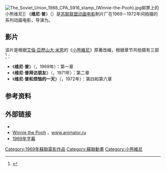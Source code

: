 {{Infobox film
| name = 维尼·普
| image = Vinni pukh by fjodor khitruk.jpg
| caption = 影片截图（1969年）
| director = 费奥多·希德罗克
| producer = 
| writer = 
| starring = 弗拉基米尔·奥谢涅夫<br/>[[叶夫根尼·列昂诺夫|叶夫根尼·列昂诺夫]]<br/>伊娅·萨维纳
| music = [[米奇斯瓦夫·魏因贝格|米奇斯瓦夫·魏因贝格]]
| cinematography = 
| editing = 
| distributor = 
| released =
| runtime = 
| country = 苏联
| language = 俄语
| budget = 
}}
[[File:The_Soviet_Union_1988_CPA_5916_stamp_(Winnie-the-Pooh).jpg|thumb]]邮票上的小熊维尼]]
{{wikiquotelang|ru|Винни-Пух и все-все-все (мультфильм)|三部影片的俄语对话原文}}
《'''维尼·普'''》（{{lang-ru|Винни-Пух}}）是[[苏联|苏联]][[联盟动画电影|联盟动画电影]]制片厂在1969－1972年间拍摄的系列动画电影，导演为{{link-en|费奥多·希德罗克|Fyodor Khitruk}}。

==影片==
该片是根据[[艾倫·亞歷山大·米恩|艾倫·亞歷山大·米恩]]的《[[小熊維尼|小熊維尼]]》原著改编，根据章节共拍摄有三部<ref>{{cite web|title=Винни Пух|url=http://www.kinopoisk.ru/film/45779/|work=www.kinopoisk.ru|accessdate=6 December 2012|archive-date=2015-09-21|archive-url=https://web.archive.org/web/20150921195158/http://www.kinopoisk.ru/film/45779/|dead-url=no}}</ref>：

* 《'''维尼·普'''》（{{lang-ru|Винни-Пух}}，1969年）：第一章
* 《'''维尼·普拜访朋友'''》（{{lang-ru|Винни-Пух идёт в гости}}，1971年）：第二章
* 《'''维尼·普和烦恼的一天'''》（{{lang-ru|Винни-Пух и день забот}}，1972年）：第四和第六章

==参考资料==
{{reflist}}

==外部链接==
* {{IMDb title|0211729|Winnie-the-Pooh}}
* [http://www.animator.ru/db/?ver=eng&p=show_film&fid=2279 Winnie the Pooh] {{Wayback|url=http://www.animator.ru/db/?ver=eng&p=show_film&fid=2279 |date=20150923233144 }}，[http://www.animator.ru www.animator.ru] {{Wayback|url=http://www.animator.ru/ |date=20150907180813 }}
* [http://www.opensubtitles.org/en/search/sublanguageid-all/idmovie-14626 1969年字幕] {{Wayback|url=http://www.opensubtitles.org/en/search/sublanguageid-all/idmovie-14626 |date=20150924060925 }}

[[Category:1969年蘇聯電影作品|Category:1969年蘇聯電影作品]]
[[Category:蘇聯動畫|Category:蘇聯動畫]]
[[Category:小熊維尼|Category:小熊維尼]]